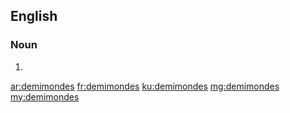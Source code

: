 ==English==

===Noun===
{{head|en|noun plural form}}

# {{plural of|demimonde|lang=en}}

[[ar:demimondes]]
[[fr:demimondes]]
[[ku:demimondes]]
[[mg:demimondes]]
[[my:demimondes]]